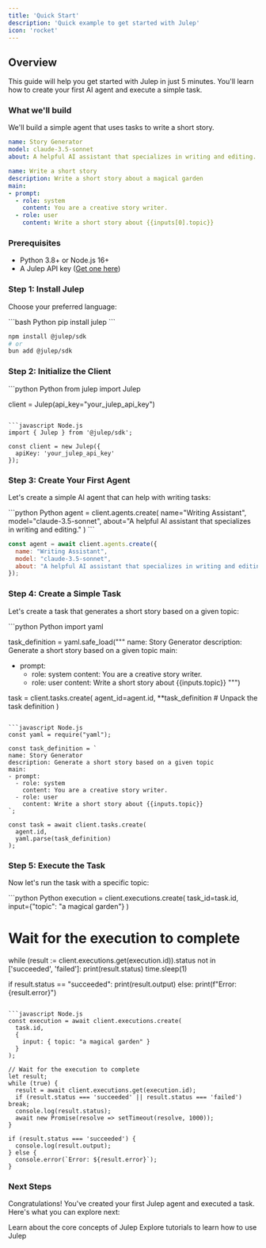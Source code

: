 ```yaml
---
title: 'Quick Start'
description: 'Quick example to get started with Julep'
icon: 'rocket'
---
```


## Overview
This guide will help you get started with Julep in just 5 minutes. You'll learn how to create your first AI agent and execute a simple task.

### What we'll build

We'll build a simple agent that uses tasks to write a short story.


```yaml Agent YAML
name: Story Generator
model: claude-3.5-sonnet
about: A helpful AI assistant that specializes in writing and editing.
```

```yaml Task YAML
name: Write a short story
description: Write a short story about a magical garden
main:
- prompt:
  - role: system
    content: You are a creative story writer.
  - role: user
    content: Write a short story about {{inputs[0].topic}}
```


### Prerequisites

- Python 3.8+ or Node.js 16+
- A Julep API key ([Get one here](https://dashboard.julep.ai))

### Step 1: Install Julep

Choose your preferred language:

<CodeGroup>
  ```bash Python
  pip install julep
  ```

  ```bash Node.js
  npm install @julep/sdk
  # or
  bun add @julep/sdk
  ```
</CodeGroup>

### Step 2: Initialize the Client

<CodeGroup>
  ```python Python
  from julep import Julep

  client = Julep(api_key="your_julep_api_key")
  ```

  ```javascript Node.js
  import { Julep } from '@julep/sdk';

  const client = new Julep({
    apiKey: 'your_julep_api_key'
  });
  ```
</CodeGroup>

### Step 3: Create Your First Agent

Let's create a simple AI agent that can help with writing tasks:

<CodeGroup>
  ```python Python
  agent = client.agents.create(
      name="Writing Assistant",
      model="claude-3.5-sonnet",
      about="A helpful AI assistant that specializes in writing and editing."
  )
  ```

  ```javascript Node.js
  const agent = await client.agents.create({
    name: "Writing Assistant",
    model: "claude-3.5-sonnet",
    about: "A helpful AI assistant that specializes in writing and editing."
  });
  ```
</CodeGroup>

### Step 4: Create a Simple Task

Let's create a task that generates a short story based on a given topic:

<CodeGroup>
  ```python Python
  import yaml 

  task_definition = yaml.safe_load("""
  name: Story Generator
  description: Generate a short story based on a given topic
  main:
  - prompt:
    - role: system
      content: You are a creative story writer.
    - role: user
      content: Write a short story about {{inputs.topic}}
  """)

  task = client.tasks.create(
      agent_id=agent.id,
      **task_definition # Unpack the task definition
  )
  ```

  ```javascript Node.js
  const yaml = require("yaml");

  const task_definition = `
  name: Story Generator
  description: Generate a short story based on a given topic
  main:
  - prompt:
    - role: system
      content: You are a creative story writer.
    - role: user
      content: Write a short story about {{inputs.topic}}
  `;

  const task = await client.tasks.create(
    agent.id,
    yaml.parse(task_definition)
  );
  ```
</CodeGroup>

### Step 5: Execute the Task

Now let's run the task with a specific topic:

<CodeGroup>
  ```python Python
  execution = client.executions.create(
      task_id=task.id,
      input={"topic": "a magical garden"}
  )

  # Wait for the execution to complete
  while (result := client.executions.get(execution.id)).status not in ['succeeded', 'failed']:
      print(result.status)
      time.sleep(1)

  if result.status == "succeeded":
      print(result.output)
  else:
      print(f"Error: {result.error}")
  ```

  ```javascript Node.js
  const execution = await client.executions.create(
    task.id,
    {
      input: { topic: "a magical garden" }
    }
  );

  // Wait for the execution to complete
  let result;
  while (true) {
    result = await client.executions.get(execution.id);
    if (result.status === 'succeeded' || result.status === 'failed') break;
    console.log(result.status);
    await new Promise(resolve => setTimeout(resolve, 1000));
  }

  if (result.status === 'succeeded') {
    console.log(result.output);
  } else {
    console.error(`Error: ${result.error}`);
  }
  ```
</CodeGroup>

### Next Steps

Congratulations! You've created your first Julep agent and executed a task. Here's what you can explore next:

<CardGroup cols={2}>
  <Card
    title="Understand the Core Concepts"
    icon="book"
    href="/docs/concepts"
  >
    Learn about the core concepts of Julep
  </Card>
  <Card
    title="Explore Tutorials"
    icon="book"
    href="/docs/tutorials"
  >
    Explore tutorials to learn how to use Julep
  </Card>
</CardGroup> 